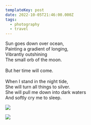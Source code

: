 ```yaml
---
templateKey: post
date: 2022-10-05T21:46:00.000Z
tags:
  - photography
  - travel
---
```

Sun goes down over ocean,<br/>
Painting a gradient of longing,<br/>
Vibrantly outshining<br/>
The small orb of the moon.<br/><br/>
But her time will come.<br/><br/>
When I stand in the night tide,<br/>
She will turn all things to silver.<br/>
She will pull me down into dark waters<br/>
And softly cry me to sleep.

![](../../assets/photos/20221004-IMG_2611.jpg)

![](../../assets/photos/20221005-IMG_2677.jpg)

